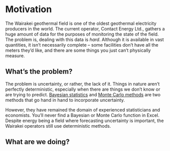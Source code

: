 # Motivation

The Wairakei geothermal field is one of the oldest geothermal electricity producers in the world. The current operator, Contact Energy Ltd., gathers a huge amount of data for the purposes of monitoring the state of the field. The problem is, dealing with this data is *hard*. Although it is available in vast quantities, it isn't necessarily complete -- some facilities don't have all the meters they'd like, and there are some things you just can't physically measure.

## What's the problem?

The problem is uncertainty, or rather, the lack of it. Things in nature aren't perfectly deterministic, especially when there are things we don't know or are trying to predict. [Bayesian statistics](https://en.wikipedia.org/wiki/Bayesian_inference) and [Monte Carlo methods](https://en.wikipedia.org/wiki/Monte_Carlo_method) are two methods that go hand in hand to incorporate uncertainty.

However, they have remained the domain of experienced statisticians and economists. You'll never find a Bayesian or Monte Carlo function in Excel. Despite energy being a field where forecasting uncertainty is important, the Wairakei operators still use deterministic methods.

## What are we doing?

